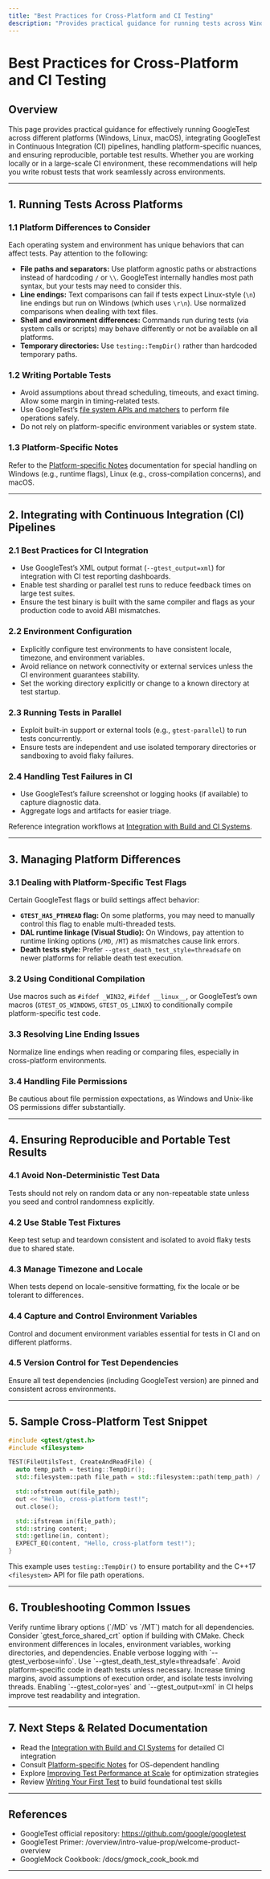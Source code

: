 ```yaml
---
title: "Best Practices for Cross-Platform and CI Testing"
description: "Provides practical guidance for running tests across Windows, Linux, and macOS; integrating with CI pipelines; managing platform differences; and ensuring reproducible and portable test results."
---
```


# Best Practices for Cross-Platform and CI Testing

## Overview
This page provides practical guidance for effectively running GoogleTest across different platforms (Windows, Linux, macOS), integrating GoogleTest in Continuous Integration (CI) pipelines, handling platform-specific nuances, and ensuring reproducible, portable test results. Whether you are working locally or in a large-scale CI environment, these recommendations will help you write robust tests that work seamlessly across environments.

---

## 1. Running Tests Across Platforms

### 1.1 Platform Differences to Consider
Each operating system and environment has unique behaviors that can affect tests. Pay attention to the following:

- **File paths and separators:** Use platform agnostic paths or abstractions instead of hardcoding `/` or `\\`. GoogleTest internally handles most path syntax, but your tests may need to consider this.
- **Line endings:** Text comparisons can fail if tests expect Linux-style (`\n`) line endings but run on Windows (which uses `\r\n`). Use normalized comparisons when dealing with text files.
- **Shell and environment differences:** Commands run during tests (via system calls or scripts) may behave differently or not be available on all platforms.
- **Temporary directories:** Use `testing::TempDir()` rather than hardcoded temporary paths.

### 1.2 Writing Portable Tests
- Avoid assumptions about thread scheduling, timeouts, and exact timing. Allow some margin in timing-related tests.
- Use GoogleTest’s [file system APIs and matchers](https://github.com/google/googletest/tree/main/googletest/include/gtest) to perform file operations safely.
- Do not rely on platform-specific environment variables or system state.

### 1.3 Platform-Specific Notes
Refer to the [Platform-specific Notes](../../getting-started/installation/platform-specific-notes) documentation for special handling on Windows (e.g., runtime flags), Linux (e.g., cross-compilation concerns), and macOS.

---

## 2. Integrating with Continuous Integration (CI) Pipelines

### 2.1 Best Practices for CI Integration
- Use GoogleTest’s XML output format (`--gtest_output=xml`) for integration with CI test reporting dashboards.
- Enable test sharding or parallel test runs to reduce feedback times on large test suites.
- Ensure the test binary is built with the same compiler and flags as your production code to avoid ABI mismatches.

### 2.2 Environment Configuration
- Explicitly configure test environments to have consistent locale, timezone, and environment variables.
- Avoid reliance on network connectivity or external services unless the CI environment guarantees stability.
- Set the working directory explicitly or change to a known directory at test startup.

### 2.3 Running Tests in Parallel
- Exploit built-in support or external tools (e.g., `gtest-parallel`) to run tests concurrently.
- Ensure tests are independent and use isolated temporary directories or sandboxing to avoid flaky failures.

### 2.4 Handling Test Failures in CI
- Use GoogleTest’s failure screenshot or logging hooks (if available) to capture diagnostic data.
- Aggregate logs and artifacts for easier triage.

Reference integration workflows at [Integration with Build and CI Systems](/overview/integration-adoption/integration-workflow).

---

## 3. Managing Platform Differences

### 3.1 Dealing with Platform-Specific Test Flags
Certain GoogleTest flags or build settings affect behavior:

- **`GTEST_HAS_PTHREAD` flag:** On some platforms, you may need to manually control this flag to enable multi-threaded tests.
- **DAL runtime linkage (Visual Studio):** On Windows, pay attention to runtime linking options (`/MD`, `/MT`) as mismatches cause link errors.
- **Death tests style:** Prefer `--gtest_death_test_style=threadsafe` on newer platforms for reliable death test execution.

### 3.2 Using Conditional Compilation
Use macros such as `#ifdef _WIN32`, `#ifdef __linux__`, or GoogleTest’s own macros (`GTEST_OS_WINDOWS`, `GTEST_OS_LINUX`) to conditionally compile platform-specific test code.

### 3.3 Resolving Line Ending Issues
Normalize line endings when reading or comparing files, especially in cross-platform environments.

### 3.4 Handling File Permissions
Be cautious about file permission expectations, as Windows and Unix-like OS permissions differ substantially.

---

## 4. Ensuring Reproducible and Portable Test Results

### 4.1 Avoid Non-Deterministic Test Data
Tests should not rely on random data or any non-repeatable state unless you seed and control randomness explicitly.

### 4.2 Use Stable Test Fixtures
Keep test setup and teardown consistent and isolated to avoid flaky tests due to shared state.

### 4.3 Manage Timezone and Locale
When tests depend on locale-sensitive formatting, fix the locale or be tolerant to differences.

### 4.4 Capture and Control Environment Variables
Control and document environment variables essential for tests in CI and on different platforms.

### 4.5 Version Control for Test Dependencies
Ensure all test dependencies (including GoogleTest version) are pinned and consistent across environments.

---

## 5. Sample Cross-Platform Test Snippet
```cpp
#include <gtest/gtest.h>
#include <filesystem>

TEST(FileUtilsTest, CreateAndReadFile) {
  auto temp_path = testing::TempDir();
  std::filesystem::path file_path = std::filesystem::path(temp_path) / "tempfile.txt";

  std::ofstream out(file_path);
  out << "Hello, cross-platform test!";
  out.close();

  std::ifstream in(file_path);
  std::string content;
  std::getline(in, content);
  EXPECT_EQ(content, "Hello, cross-platform test!");
}
```

This example uses `testing::TempDir()` to ensure portability and the C++17 `<filesystem>` API for file path operations.

---

## 6. Troubleshooting Common Issues

<AccordionGroup title="Troubleshooting Cross-Platform Issues">
<Accordion title="Linker or Compilation Errors on Windows">
Verify runtime library options (`/MD` vs `/MT`) match for all dependencies. Consider `gtest_force_shared_crt` option if building with CMake.
</Accordion>
<Accordion title="Tests Failing on CI but Passing Locally">
Check environment differences in locales, environment variables, working directories, and dependencies. Enable verbose logging with `--gtest_verbose=info`.
</Accordion>
<Accordion title="Death Tests Fail or Hang">
Use `--gtest_death_test_style=threadsafe`. Avoid platform-specific code in death tests unless necessary.
</Accordion>
<Accordion title="Timing or Threading-Related Flakes">
Increase timing margins, avoid assumptions of execution order, and isolate tests involving threads.
</Accordion>
</AccordionGroup>

<Tip>
Enabling `--gtest_color=yes` and `--gtest_output=xml` in CI helps improve test readability and integration.
</Tip>

---

## 7. Next Steps & Related Documentation

- Read the [Integration with Build and CI Systems](/overview/integration-adoption/integration-workflow) for detailed CI integration
- Consult [Platform-specific Notes](/getting-started/installation/platform-specific-notes) for OS-dependent handling
- Explore [Improving Test Performance at Scale](/guides/integration-advanced/performance-tips) for optimization strategies
- Review [Writing Your First Test](/getting-started/first-steps/writing-your-first-test) to build foundational test skills

---

## References
- GoogleTest official repository: https://github.com/google/googletest
- GoogleTest Primer: /overview/intro-value-prop/welcome-product-overview
- GoogleMock Cookbook: /docs/gmock_cook_book.md

---
